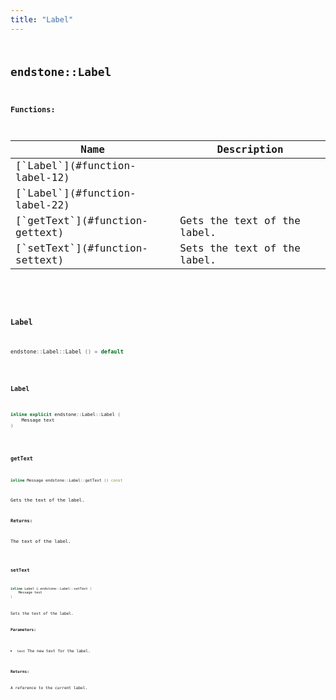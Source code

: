 ```yaml
---
title: "Label"
---
```


## <code className="doc-symbol doc-symbol-class"/> endstone::Label

















**Functions:**

<table>
<thead>
   <tr>
      <th>Name</th>
      <th>Description</th>
   </tr>
</thead>
<tbody>
<tr key="classendstone_1_1_label_1a8fd70587665fc80ab3c25e6fb4ff96fb">
    <td>[`Label`](#function-label-12)</td>
    <td></td>
</tr>
<tr key="classendstone_1_1_label_1a5e730c04ede620c30ceb354ddaa72d0a">
    <td>[`Label`](#function-label-22)</td>
    <td></td>
</tr>
<tr key="classendstone_1_1_label_1a902afec08369023430298fa311fb64cb">
    <td>[`getText`](#function-gettext)</td>
    <td>Gets the text of the label.</td>
</tr>
<tr key="classendstone_1_1_label_1a2f1ada92ca7b6a3a832ac99fefc9bd18">
    <td>[`setText`](#function-settext)</td>
    <td>Sets the text of the label.</td>
</tr>
</tbody>
</table>

### <code className="doc-symbol doc-symbol-function"/> Label

```cpp
endstone::Label::Label () = default
```


### <code className="doc-symbol doc-symbol-function"/> Label

```cpp
inline explicit endstone::Label::Label (
    Message text
) 
```


### <code className="doc-symbol doc-symbol-function"/> getText

```cpp
inline Message endstone::Label::getText () const
```

Gets the text of the label.



**Returns:**

The text of the label. 





        
### <code className="doc-symbol doc-symbol-function"/> setText

```cpp
inline Label & endstone::Label::setText (
    Message text
) 
```

Sets the text of the label.



**Parameters:**


* `text` The new text for the label. 



**Returns:**

A reference to the current label. 





        